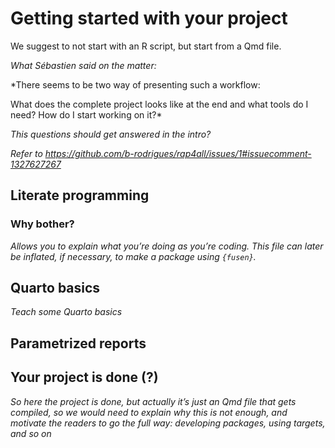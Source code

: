 # Getting started with your project

We suggest to not start with an R script, but start from a Qmd file.

*What Sébastien said on the matter:* 

*There seems to be two way of presenting such a workflow:

What does the complete project looks like at the end and what tools do I need?
How do I start working on it?*

*This questions should get answered in the intro?*

*Refer to [https://github.com/b-rodrigues/rap4all/issues/1#issuecomment-1327627267](https://github.com/b-rodrigues/rap4all/issues/1#issuecomment-1327627267)*

## Literate programming

### Why bother?

*Allows you to explain what you're doing as you're coding. This file can later be inflated,
if necessary, to make a package using `{fusen}`.*

## Quarto basics

*Teach some Quarto basics*

## Parametrized reports


## Your project is done (?)

*So here the project is done, but actually it's just an Qmd file that gets compiled, so we would need
to explain why this is not enough, and motivate the readers to go the full way: developing packages,
using targets, and so on*
